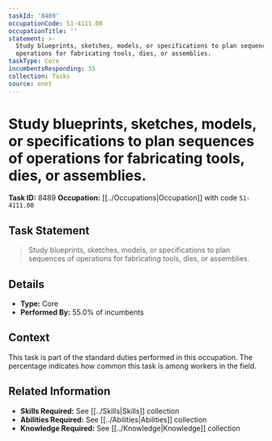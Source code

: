 ```yaml
---
taskId: '8489'
occupationCode: 51-4111.00
occupationTitle: ''
statement: >-
  Study blueprints, sketches, models, or specifications to plan sequences of
  operations for fabricating tools, dies, or assemblies.
taskType: Core
incumbentsResponding: 55
collection: Tasks
source: onet
---
```

# Study blueprints, sketches, models, or specifications to plan sequences of operations for fabricating tools, dies, or assemblies.

**Task ID:** 8489
**Occupation:** [[../Occupations|Occupation]] with code `51-4111.00`

## Task Statement

> Study blueprints, sketches, models, or specifications to plan sequences of operations for fabricating tools, dies, or assemblies.

## Details

- **Type:** Core
- **Performed By:** 55.0% of incumbents

## Context

This task is part of the standard duties performed in this occupation. The percentage indicates how common this task is among workers in the field.

## Related Information

- **Skills Required:** See [[../Skills|Skills]] collection
- **Abilities Required:** See [[../Abilities|Abilities]] collection
- **Knowledge Required:** See [[../Knowledge|Knowledge]] collection
